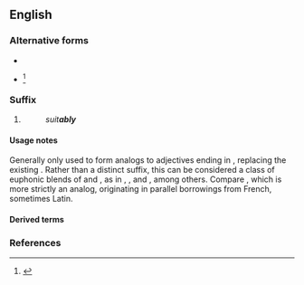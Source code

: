 {{also|ably}}
==English==

===Alternative forms===
* {{l|en|-ibly}}
* {{l|en|-bly}}<ref>{{R:RHCD|page=4}}</ref>

===Suffix===
{{en-suffix|cat2=adverb-forming suffixes}}

# {{non-gloss definition|Used to form [[adverb]]s corresponding to [[adjective]]s that end in [[-able]].}}
#: ''suit'''ably'''''

====Usage notes====
Generally only used to form analogs to adjectives ending in {{m|en|-able}}, replacing the existing {{m|en|-able}}. Rather than a distinct suffix, this can be considered a class of euphonic blends of {{m|en||-ble}} and {{m|en|-ly}}, as in {{m|en|feebly}}, {{m|en|nimbly}}, and {{m|en|nobly}}, among others. Compare {{m|en|-ability}}, which is more strictly an analog, originating in parallel borrowings from French, sometimes Latin.

====Derived terms====
{{suffixsee|en}}

===References===
<references/>